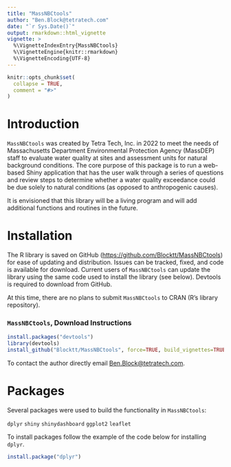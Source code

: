 ```yaml
---
title: "MassNBCtools"
author: "Ben.Block@tetratech.com"
date: "`r Sys.Date()`"
output: rmarkdown::html_vignette
vignette: >
  %\VignetteIndexEntry{MassNBCtools}
  %\VignetteEngine{knitr::rmarkdown}
  %\VignetteEncoding{UTF-8}
---
```


```r
knitr::opts_chunk$set(
  collapse = TRUE,
  comment = "#>"
)
```

# Introduction

`MassNBCtools` was created by Tetra Tech, Inc. in 2022 to meet the needs of Massachusetts Department Environmental Protection Agency (MassDEP) staff to evaluate water quality at sites and assessment units for natural background conditions. The core purpose of this package is to run a web-based Shiny application that has the user walk through a series of questions and review steps to determine whether a water quality exceedance could be due solely to natural conditions (as opposed to anthropogenic causes).

It is envisioned that this library will be a living program and will add additional functions and routines in the future.

# Installation

The R library is saved on GitHub (<https://github.com/Blocktt/MassNBCtools>) for ease of updating and distribution. Issues can be tracked, fixed, and code is available for download. Current users of `MassNBCtools` can update the library using the same code used to install the library (see below). Devtools is required to download from GitHub.

At this time, there are no plans to submit `MassNBCtools` to CRAN (R's library repository).

### `MassNBCtools`, Download Instructions

```r
install.packages("devtools")
library(devtools)
install_github("Blocktt/MassNBCtools", force=TRUE, build_vignettes=TRUE)
```

To contact the author directly email [Ben.Block\@tetratech.com](mailto:Ben.Block@tetratech.com){.email}.

# Packages

Several packages were used to build the functionality in `MassNBCtools`:

`dplyr` `shiny` `shinydashboard` `ggplot2` `leaflet`

To install packages follow the example of the code below for installing `dplyr`.

```r
install.package("dplyr")
```
